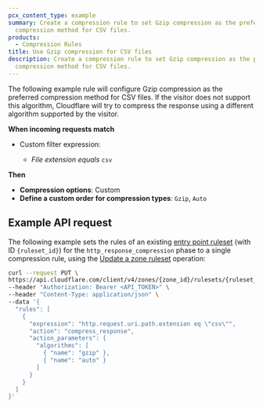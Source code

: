 ```yaml
---
pcx_content_type: example
summary: Create a compression rule to set Gzip compression as the preferred
  compression method for CSV files.
products:
  - Compression Rules
title: Use Gzip compression for CSV files
description: Create a compression rule to set Gzip compression as the preferred
  compression method for CSV files.
---
```



The following example rule will configure Gzip compression as the preferred compression method for CSV files. If the visitor does not support this algorithm, Cloudflare will try to compress the response using a different algorithm supported by the visitor.

<Example>

**When incoming requests match**

- Custom filter expression:

  - _File extension_ _equals_ `csv`

**Then**

- **Compression options**: Custom
- **Define a custom order for compression types**: `Gzip`, `Auto`

</Example>

## Example API request

The following example sets the rules of an existing [entry point ruleset](/ruleset-engine/about/rulesets/#entry-point-ruleset) (with ID `{ruleset_id}`) for the `http_response_compression` phase to a single compression rule, using the [Update a zone ruleset](/api/operations/updateZoneRuleset) operation:

```bash
curl --request PUT \
https://api.cloudflare.com/client/v4/zones/{zone_id}/rulesets/{ruleset_id} \
--header "Authorization: Bearer <API_TOKEN>" \
--header "Content-Type: application/json" \
--data '{
  "rules": [
    {
      "expression": "http.request.uri.path.extension eq \"csv\"",
      "action": "compress_response",
      "action_parameters": {
        "algorithms": [
          { "name": "gzip" },
          { "name": "auto" }
        ]
      }
    }
  ]
}'
```
